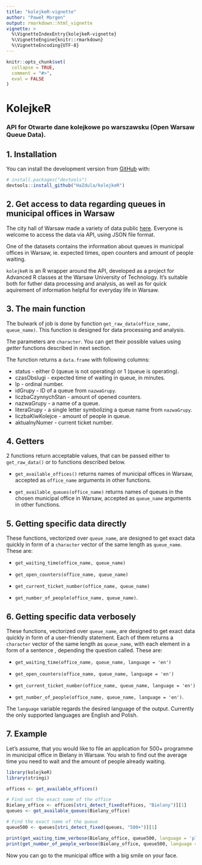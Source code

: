 ```yaml
---
title: "kolejkeR-vignette"
author: "Paweł Morgen"
output: rmarkdown::html_vignette
vignette: >
  %\VignetteIndexEntry{kolejkeR-vignette}
  %\VignetteEngine{knitr::rmarkdown}
  %\VignetteEncoding{UTF-8}
---
```


```r
knitr::opts_chunk$set(
  collapse = TRUE,
  comment = "#>",
  eval = FALSE
)
```


# KolejkeR

### API for Otwarte dane kolejkowe po warszawsku (Open Warsaw Queue Data).

## 1. Installation

You can install the development version from
[GitHub](https://github.com/) with:

``` r
# install.packages("devtools")
devtools::install_github("HaZdula/kolejkeR")
```

## 2. Get access to data regarding queues in municipal offices in Warsaw

The city hall of Warsaw made a variety of data public [here](https://api.um.warszawa.pl). Everyone is welcome to access the data via API, using JSON file format. 

One of the datasets contains the information about queues in municipal offices in Warsaw, ie. expected times, open counters and amount of people waiting. 

`kolejkeR` is an R wrapper around the API, developed as a project for Advanced R classes at the Warsaw University of Technology. It's suitable both for futher data processing and analysis, as well as for quick aquirement of information helpful for everyday life in Warsaw.

## 3. The main function

The bulwark of job is done by function `get_raw_data(office_name, queue_name)`. This function is designed for data processing and analysis.

The parameters are `character`. You can get their possible values using *getter* functions described in next section.

The function returns a `data.frame` with following columns:

 *  status - either 0 (queue is not operating) or 1 (queue is operating).
 *  czasObslugi - expected time of waiting in queue, in minutes. 
 *  lp - ordinal number.
 *  idGrupy - ID of a queue from `nazwaGrupy`.
 *  liczbaCzynnychStan - amount of opened counters. 
 *  nazwaGrupy - a name of a queue.
 *  literaGrupy - a single letter symbolizing a queue name from `nazwaGrupy`. 
 *  liczbaKlwKolejce - amount of people in queue.
 *  aktualnyNumer - current ticket number.

## 4. Getters

2 functions return acceptable values, that can be passed either to `get_raw_data()` or to functions described below.

* `get_available_offices()` returns names of municipal offices in Warsaw, accepted as `office_name` arguments in other functions.

* `get_available_queues(office_name)` returns names of queues in the chosen municipal office in Warsaw, accepted as `queue_name` arguments in other functions.

## 5. Getting specific data directly

These functions, vectorized over `queue_name`, are designed to get exact data quickly in form of a `character` vector of the same length as `queue_name`. These are:

* `get_waiting_time(office_name, queue_name)`

* `get_open_counters(office_name, queue_name)`

* `get_current_ticket_number(office_name, queue_name)`

* `get_number_of_people(office_name, queue_name)`.

## 6. Getting specific data verbosely

These functions, vectorized over `queue_name`, are designed to get exact data quickly in form of a user-friendly statement. Each of them returns a `character` vector of the same length as `queue_name`, with each element in a form of a sentence , depending the question called. These are:

* `get_waiting_time(office_name, queue_name, language = 'en')`

* `get_open_counters(office_name, queue_name, language = 'en')`

* `get_current_ticket_number(office_name, queue_name, language = 'en')`

* `get_number_of_people(office_name, queue_name, language = 'en')`.

The `language` variable regards the desired language of the output. Currently the only supported languages are English and Polish.

## 7. Example

Let's assume, that you would like to file an application for 500+ programme in municipal office in Bielany in Warsaw. You wish to find out the average time you need to wait and the amount of people already waiting.

``` r
library(kolejkeR)
library(stringi)

offices <- get_available_offices()

# Find out the exact name of the office
Bielany_office <- offices[stri_detect_fixed(offices, "Bielany")][1]
queues <- get_available_queues(Bielany_office)

# Find the exact name of the queue
queue500 <- queues[stri_detect_fixed(queues, "500+")][1]

print(get_waiting_time_verbose(Bielany_office, queue500, language = 'pl'))
print(get_number_of_people_verbose(Bielany_office, queue500, language = 'pl'))

```
Now you can go to the municipal office with a big smile on your face.


